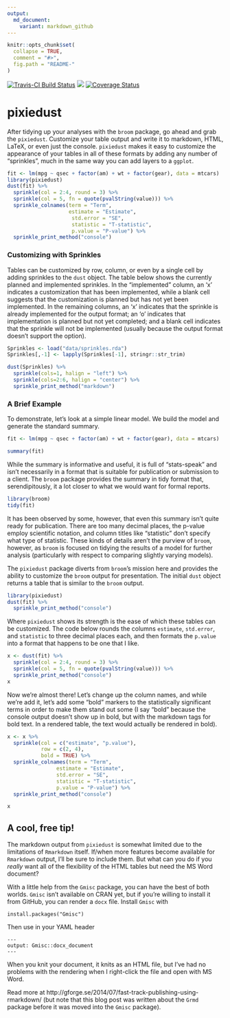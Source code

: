 ```yaml
---
output:
  md_document:
    variant: markdown_github
---
```


<!-- README.md is generated from README.Rmd. Please edit that file -->

```r
knitr::opts_chunk$set(
  collapse = TRUE,
  comment = "#>",
  fig.path = "README-"
)
```

[![Travis-CI Build Status](https://travis-ci.org/nutterb/pixiedust.svg?branch=master)](https://travis-ci.org/nutterb/pixiedust)
![](http://cranlogs.r-pkg.org/badges/grand-total/pixiedust)
[![Coverage Status](https://coveralls.io/repos/nutterb/pixiedust/badge.svg?branch=master&service=github)](https://coveralls.io/github/nutterb/pixiedust?branch=master)

# pixiedust
After tidying up your analyses with the `broom` package, go ahead and grab the `pixiedust`.  Customize your table output and write it to markdown, HTML, LaTeX, or even just the console.  `pixiedust` makes it easy to customize the appearance of your tables in all of these formats by adding any number of "sprinkles", much in the same way you can add layers to a `ggplot`.

```r
fit <- lm(mpg ~ qsec + factor(am) + wt + factor(gear), data = mtcars)
library(pixiedust)
dust(fit) %>% 
  sprinkle(col = 2:4, round = 3) %>% 
  sprinkle(col = 5, fn = quote(pvalString(value))) %>% 
  sprinkle_colnames(term = "Term", 
                    estimate = "Estimate", 
                     std.error = "SE",
                     statistic = "T-statistic", 
                     p.value = "P-value") %>%
  sprinkle_print_method("console")
```

### Customizing with Sprinkles

Tables can be customized by row, column, or even by a single cell by adding sprinkles to the `dust` object.  The table below shows the currently planned and implemented sprinkles.  In the "implemented" column, an 'x' indicates a customization that has been implemented, while a blank cell suggests that the customization is planned but has not yet been implemented.  In the remaining columns, an 'x' indicates that the sprinkle is already implemented for the output format; an 'o' indicates that implementation is planned but not yet completed; and a blank cell indicates that the sprinkle will not be implemented (usually because the output format doesn't support the option).

```r
Sprinkles <- load("data/sprinkles.rda")
Sprinkles[,-1] <- lapply(Sprinkles[-1], stringr::str_trim)

dust(Sprinkles) %>%
  sprinkle(cols=1, halign = "left") %>%
  sprinkle(cols=2:6, halign = "center") %>%
  sprinkle_print_method("markdown")
```

### A Brief Example

To demonstrate, let's look at a simple linear model.  We build the model and generate the standard summary.  

```r
fit <- lm(mpg ~ qsec + factor(am) + wt + factor(gear), data = mtcars)

summary(fit)
```

While the summary is informative and useful, it is full of "stats-speak" and isn't necessarily in a format that is suitable for publication or submission to a client.  The `broom` package provides the summary in tidy format that, serendipitously, it a lot closer to what we would want for formal reports.

```r
library(broom)
tidy(fit)
```

It has been observed by some, however, that even this summary isn't quite ready for publication.  There are too many decimal places, the p-value employ scientific notation, and column titles like "statistic" don't specify what type of statistic.  These kinds of details aren't the purview of `broom`, however, as `broom` is focused on tidying the results of a model for further analysis (particularly with respect to comparing slightly varying models).

The `pixiedust` package diverts from `broom`'s mission here and provides the ability to customize the `broom` output for presentation.  The initial `dust` object returns a table that is similar to the `broom` output.  

```r
library(pixiedust)
dust(fit) %>%
  sprinkle_print_method("console")
```

Where `pixiedust` shows its strength is the ease of which these tables can be customized.  The code below rounds the columns `estimate`, `std.error`, and `statistic` to three decimal places each, and then formats the `p.value` into a format that happens to be one that I like.

```r
x <- dust(fit) %>% 
  sprinkle(col = 2:4, round = 3) %>% 
  sprinkle(col = 5, fn = quote(pvalString(value))) %>%
  sprinkle_print_method("console")
x
```

Now we're almost there!  Let's change up the column names, and while we're add it, let's add some "bold" markers to the statistically significant terms in order to make them stand out some (I say "bold" because the console output doesn't show up in bold, but with the markdown tags for bold text.  In a rendered table, the text would actually be rendered in bold).

```r
x <- x %>% 
  sprinkle(col = c("estimate", "p.value"), 
           row = c(2, 4), 
           bold = TRUE) %>% 
  sprinkle_colnames(term = "Term", 
                estimate = "Estimate", 
                std.error = "SE",
                statistic = "T-statistic", 
                p.value = "P-value") %>%
  sprinkle_print_method("console")

x
```

## A cool, free tip!

The markdown output from `pixiedust` is somewhat limited due to the limitations of `Rmarkdown` itself.  If/when more features become available for `Rmarkdown` output, I'll be sure to include them.  But what can you do if you _really_ want all of the flexibility of the HTML tables but need the MS Word document?

With a little help from the `Gmisc` package, you can have the best of both worlds.  `Gmisc` isn't available on CRAN yet, but if you're willing to install it from GitHub, you can render a `docx` file.  Install `Gmisc` with 

`install.packages("Gmisc")`

Then use in your YAML header

```
---
output: Gmisc::docx_document
---
```

When you knit your document, it knits as an HTML file, but I've had no problems with the rendering when I right-click the file and open with MS Word.

Read more at http://gforge.se/2014/07/fast-track-publishing-using-rmarkdown/ (but note that this blog post was written about the `Grmd` package before it was moved into the `Gmisc` package).
